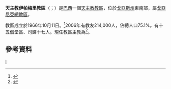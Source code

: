 {{Infobox Roman Catholic diocese
|name=伊帕梅里
|jurisdiction=教區
|latin = Dioecesis Ipameriensis
|image =
|caption = 
|location = [[巴西|巴西]]
|territory = [[戈亞斯州|戈亞斯州]]東南部
|population = 214,000
|rite = [[罗马礼|罗马礼]]
|patron =
|province =戈亞尼亞
|established = 1966年
|cathedral = 善耶穌主教座堂
|co-cathedral =
|leadership = 主教
|website =[http://www.diocesedeanapolis.org.br/ 官方網頁]
|pope = {{incumbent pope}}
|ordinary = {{link-pt|若瑟·方濟各·羅德里格斯-多-雷戈|José Francisco Rodrigues do Rêgo}}
|coadjutor bishop =
|auxiliary =
|emeritus =
}}
'''天主教伊帕梅里教區'''（{{lang-la|Dioecesis Ipameriensis}}；{{lang-pt|Diocese de Ipameri}}）是[[巴西|巴西]]一個[[天主教|天主教]][[教區|教區]]，位於[[戈亞斯州|戈亞斯州]]東南部，屬[[天主教戈亞尼亞總教區|戈亞尼亞總教區]]。

教區成立於1966年10月11日。<ref>{{cite web |title=GOIANIENSIS ET ALIARUM (ANNAPOLITANAE - IPAMERIENSIS - ITUMBIARENSIS MIRACEMANAE SUPERIORIS - RUBIATABENSIS) |url=https://w2.vatican.va/content/paul-vi/la/apost_constitutions/documents/hf_p-vi_apc_19661011_goianiensis.html |publisher=Libreria Editrice Vaticana |accessdate=2019-08-11 |archiveurl=https://web.archive.org/web/20190811202356/https://w2.vatican.va/content/paul-vi/la/apost_constitutions/documents/hf_p-vi_apc_19661011_goianiensis.html |archivedate=2019-08-11 |language=la |date=1966-10-11 |dead-url=no }}</ref>2006年有教友214,000人，佔總人口75.1%。有十五個堂區、司鐸十七人。現任教區主教為{{link-pt|若瑟·方濟各·羅德里格斯-多-雷戈|José Francisco Rodrigues do Rêgo}}<ref>{{cite press release |title=Resignations and Appointments, 15.05.2019 |url=https://press.vatican.va/content/salastampa/en/bollettino/pubblico/2019/05/15/190515b.html |publisher=Holy See Press Office |accessdate=2019-08-11 |archiveurl=https://web.archive.org/web/20190811171811/https://press.vatican.va/content/salastampa/en/bollettino/pubblico/2019/05/15/190515b.html |archivedate=2019-08-11 |language=en |date=2019-05-15 |dead-url=no }}</ref>。

==參考資料==
{{reflist}}

[[Category:巴西天主教教區|I]]